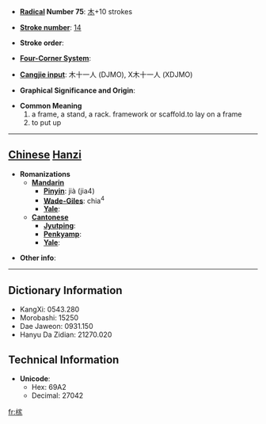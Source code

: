 * '''[[Wiktionary:Chinese radical index| Radical]] Number 75''': [[Wiktionary:Chinese radical index 木|木]]+10 strokes

* '''[[Wiktionary:Chinese total strokes index|Stroke number]]''': [[Wiktionary:Chinese total strokes index 14|14]]

* '''Stroke order''': 

* '''[[Wiktionary:Chinese four corner index|Four-Corner System]]''': 

* '''[[Wiktionary:Chinese Cangjie index|Cangjie input]]''': 木十一人 (DJMO), X木十一人 (XDJMO)

* '''Graphical Significance and Origin''': 

* '''Common Meaning'''
*#a frame, a stand, a rack. framework or scaffold.to lay on a frame
*# to put up


----

== [[Chinese]] [[Hanzi]] ==

* '''Romanizations'''
** '''[[Mandarin]]'''
*** '''[[Pinyin]]''': jià (jia4)
*** '''[[Wade-Giles]]''': chia<sup>4</sup>
*** '''[[Yale]]''': 
** '''[[Cantonese]]'''
*** '''[[Jyutping]]''':
*** '''[[Penkyamp]]''': 
*** '''[[Yale]]''': 

* '''Other info''': 

----

== Dictionary Information ==

* KangXi: 0543.280
* Morobashi: 15250
* Dae Jaweon: 0931.150
* Hanyu Da Zidian: 21270.020

== Technical Information ==

* '''Unicode''':
** Hex: 69A2
** Decimal: 27042

[[fr:榢]]